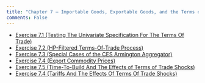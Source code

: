 ```yaml
---
title: "Chapter 7 – Importable Goods, Exportable Goods, and the Terms of Trade"
comments: False
---
```


- [Exercise 7.1 (Testing The Univariate Specification For The Terms Of Trade)](7_1.qmd)
- [Exercise 7.2 (HP-Filtered Terms-Of-Trade Process)](7_2.qmd)
- [Exercise 7.3 (Special Cases of the CES Armington Aggregator)](7_3.qmd)
- [Exercise 7.4 (Export Commodity Prices)](7_4.qmd)
- [Exercise 7.5 (Time-To-Build And The Effects of Terms of Trade Shocks)](7_5.qmd)
- [Exercise 7.4 (Tariffs And The Effects Of Terms Of Trade Shocks)](7_6.qmd)